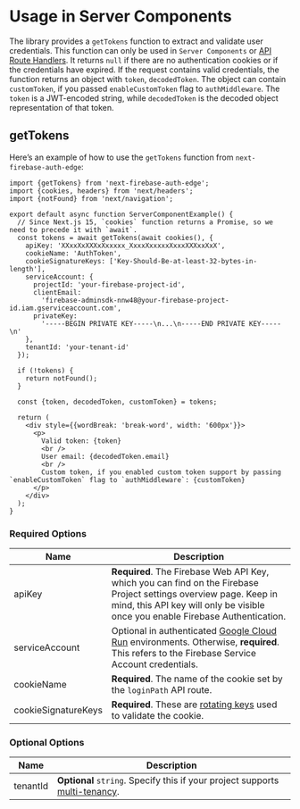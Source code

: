 # Usage in Server Components

The library provides a `getTokens` function to extract and validate user credentials. This function can only be used in `Server Components` or [API Route Handlers](/docs/usage/app-router-api-routes). It returns `null` if there are no authentication cookies or if the credentials have expired. If the request contains valid credentials, the function returns an object with `token`, `decodedToken`. The object can contain `customToken`, if you passed `enableCustomToken` flag to `authMiddleware`. The `token` is a JWT-encoded string, while `decodedToken` is the decoded object representation of that token.

## getTokens

Here’s an example of how to use the `getTokens` function from `next-firebase-auth-edge`:

```tsx
import {getTokens} from 'next-firebase-auth-edge';
import {cookies, headers} from 'next/headers';
import {notFound} from 'next/navigation';

export default async function ServerComponentExample() {
  // Since Next.js 15, `cookies` function returns a Promise, so we need to precede it with `await`.
  const tokens = await getTokens(await cookies(), {
    apiKey: 'XXxxXxXXXxXxxxxx_XxxxXxxxxxXxxxXXXxxXxX',
    cookieName: 'AuthToken',
    cookieSignatureKeys: ['Key-Should-Be-at-least-32-bytes-in-length'],
    serviceAccount: {
      projectId: 'your-firebase-project-id',
      clientEmail:
        'firebase-adminsdk-nnw48@your-firebase-project-id.iam.gserviceaccount.com',
      privateKey:
        '-----BEGIN PRIVATE KEY-----\n...\n-----END PRIVATE KEY-----\n'
    },
    tenantId: 'your-tenant-id'
  });

  if (!tokens) {
    return notFound();
  }

  const {token, decodedToken, customToken} = tokens;

  return (
    <div style={{wordBreak: 'break-word', width: '600px'}}>
      <p>
        Valid token: {token}
        <br />
        User email: {decodedToken.email}
        <br />
        Custom token, if you enabled custom token support by passing `enableCustomToken` flag to `authMiddleware`: {customToken}
      </p>
    </div>
  );
}
```

### Required Options

| Name                | Description                                                                                                                                                                                                          |
| ------------------- | -------------------------------------------------------------------------------------------------------------------------------------------------------------------------------------------------------------------- |
| apiKey              | **Required**. The Firebase Web API Key, which you can find on the Firebase Project settings overview page. Keep in mind, this API key will only be visible once you enable Firebase Authentication.                  |
| serviceAccount      | Optional in authenticated [Google Cloud Run](https://cloud.google.com/run) environments. Otherwise, **required**. This refers to the Firebase Service Account credentials.                                           |
| cookieName          | **Required**. The name of the cookie set by the `loginPath` API route.                                                                                                                                               |
| cookieSignatureKeys | **Required**. These are [rotating keys](https://developer.okta.com/docs/concepts/key-rotation/#:~:text=Key%20rotation%20is%20when%20a,and%20follows%20cryptographic%20best%20practices) used to validate the cookie. |

### Optional Options

| Name     | Description                                                                                                                                                                                                                                                                         |
| -------- | ----------------------------------------------------------------------------------------------------------------------------------------------------------------------------------------------------------------------------------------------------------------------------------- |
| tenantId | **Optional** `string`. Specify this if your project supports [multi-tenancy](https://cloud.google.com/identity-platform/docs/multi-tenancy-authentication).                                                                                                                         |
